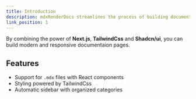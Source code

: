 ```yaml
---
title: Introduction
description: mdxRenderDocs streamlines the process of building documentation with clarity and efficiency
link_position: 1
---
```


By combining the power of **Next.js**, **TailwindCss** and **Shadcn/ui**, you can build modern and responsive documentaion pages.

## Features

- Support for `.mdx` files with React components
- Styling powered by TailwindCss
- Automatic sidebar with organized categories
